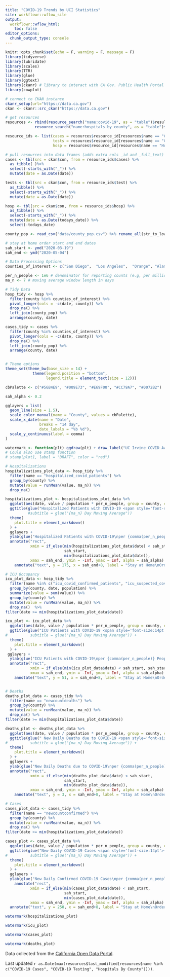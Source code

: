 ```yaml
---
title: "COVID-19 Trends by UCI Statistics"
site: workflowr::wflow_site
output:
  workflowr::wflow_html:
    toc: false
editor_options:
  chunk_output_type: console
---
```

<style type="text/css">
.main-container {
  max-width: 1200px;
  margin-left: auto;
  margin-right: auto;
}
</style>

```r
knitr::opts_chunk$set(echo = F, warning = F, message = F)
library(tidyverse)
library(lubridate)
library(scales)
library(TTR)
library(glue)
library(ggtext)
library(ckanr) # library to interact with CA Gov. Public Health Portal
library(cowplot)

# connect to CKAN instance
ckanr_setup(url="https://data.ca.gov")
ckan <- ckanr::src_ckan("https://data.ca.gov")

# get resources
resources <- rbind(resource_search("name:covid-19", as = "table")$results,
             resource_search("name:hospitals by county", as = "table")$results)

resource_ids <- list(cases = resources$resource_id[resources$name == "COVID-19 Cases"],
                     tests = resources$resource_id[resources$name == "COVID-19 Testing"],
                     hosp = resources$resource_id[resources$name == "Hospitals By County"])

# pull resources into data frames (adds extra cols _id and _full_text)
cases <- tbl(src = ckan$con, from = resource_ids$cases) %>%
  as_tibble( )%>%
  select(-starts_with("_")) %>% 
  mutate(date = as.Date(date))

tests <- tbl(src = ckan$con, from = resource_ids$test) %>%
  as_tibble() %>%
  select(-starts_with("_")) %>% 
  mutate(date = as.Date(date))

hosp <- tbl(src = ckan$con, from = resource_ids$hosp) %>%
  as_tibble() %>%
  select(-starts_with("_")) %>% 
  mutate(date = as.Date(todays_date)) %>% 
  select(-todays_date)

county_pop <- read_csv("data/county_pop.csv") %>% rename_all(str_to_lower)

# stay at home order start and end dates
sah_start <- ymd("2020-03-19")
sah_end <- ymd("2020-05-04")
```



```r
# Data Processing Options
counties_of_interest <- c("San Diego",  "Los Angeles",  "Orange", "Alameda", "Santa Clara")

per_n_people <- 1e6 # denominator for reporting counts (e.g, per million people)
ma_n <- 7 # moving average window length in days

# Tidy Data
hosp_tidy <- hosp %>%
  filter(county %in% counties_of_interest) %>% 
  pivot_longer(cols = -c(date, county)) %>% 
  drop_na() %>% 
  left_join(county_pop) %>% 
  arrange(county, date)

cases_tidy <- cases %>% 
  filter(county %in% counties_of_interest) %>% 
  pivot_longer(cols = -c(date, county)) %>% 
  drop_na() %>% 
  left_join(county_pop) %>% 
  arrange(county, date)


# Theme options
theme_set(theme_bw(base_size = 14) +
            theme(legend.position = "bottom",
                  legend.title = element_text(size = 12)))

cbPalette <- c("#56B4E9", "#009E73", "#E69F00", "#CC79A7", "#0072B2")

sah_alpha <- 0.2

gglayers = list(
  geom_line(size = 1.5),
  scale_color_manual(name = "County", values = cbPalette),
  scale_x_date(name = "Date",
               breaks = "14 day",
               date_labels = "%b %d"),
  scale_y_continuous(label = comma)
)

watermark <- function(plt) ggdraw(plt) + draw_label("UC Irvine COVID Awareness Group", color = "#0064A4", alpha=0.4, size = 15, angle = 0, x=0.25, y=0.85, hjust = 0, vjust = 0)
# Could also use stamp function
# stamp(plot1, label = "DRAFT", color = "red")
```

```r
# Hospitalizations
hospitalizations_plot_data <- hosp_tidy %>% 
  filter(name == "hospitalized_covid_patients") %>% 
  group_by(county) %>%
  mutate(value = runMean(value, ma_n)) %>% 
  drop_na()

hospitalizations_plot <- hospitalizations_plot_data %>% 
  ggplot(aes(date, value / population * per_n_people, group = county, color = county)) +
  ggtitle(glue("Hospitalized Patients with COVID-19 <span style='font-size:14pt'>({ma_n} Day Moving Average)</span>")) +
          #subtitle = glue("{ma_n} Day Moving Average")) 
  theme(
    plot.title = element_markdown()
  ) +
  gglayers +
  ylab(glue("Hospitalized Patients with COVID-19\nper {comma(per_n_people)} People")) +
  annotate("rect",
           xmin = if_else(min(hospitalizations_plot_data$date) < sah_start,
                          sah_start,
                          min(hospitalizations_plot_data$date)),
           xmax = sah_end, ymin = -Inf, ymax = Inf, alpha = sah_alpha) +
    annotate("text", y = 175, x = sah_end+8, label = "Stay at Home\nOrder Ended")

# ICU Occupancy
icu_plot_data <- hosp_tidy %>% 
  filter(name %in% c("icu_covid_confirmed_patients", "icu_suspected_covid_patients")) %>% 
  group_by(county, date, population) %>% 
  summarize(value = sum(value)) %>% 
  group_by(county) %>%
  mutate(value = runMean(value, ma_n)) %>%
  drop_na()  %>%
filter(date >= min(hospitalizations_plot_data$date)) 

icu_plot <- icu_plot_data %>% 
  ggplot(aes(date, value / population * per_n_people, group = county, color = county)) +
  ggtitle(glue("ICU Patients with COVID-19 <span style='font-size:14pt'>({ma_n} Day Moving Average)</span>")) +
#          subtitle = glue("{ma_n} Day Moving Average")) +
  theme(
    plot.title = element_markdown()
  ) +
 gglayers +
  ylab(glue("ICU Patients with COVID-19\nper {comma(per_n_people)} People")) +
  annotate("rect",
           xmin = if_else(min(icu_plot_data$date) < sah_start, sah_start, min(icu_plot_data$date)),
           xmax = sah_end, ymin = -Inf, ymax = Inf, alpha = sah_alpha) +
    annotate("text", y = 51, x = sah_end+8, label = "Stay at Home\nOrder Ended")


# Deaths
deaths_plot_data <- cases_tidy %>% 
  filter(name == "newcountdeaths") %>% 
  group_by(county) %>%
  mutate(value = runMean(value, ma_n)) %>% 
  drop_na() %>%
filter(date >= min(hospitalizations_plot_data$date))

deaths_plot <- deaths_plot_data %>% 
  ggplot(aes(date, value / population * per_n_people, group = county, color = county)) +
  ggtitle(glue(" New Daily Deaths due to COVID-19 <span style='font-size:14pt'>({ma_n} Day Moving Average)</span>")) +
#          subtitle = glue("{ma_n} Day Moving Average")) +
  theme(
    plot.title = element_markdown()
  ) +
  gglayers +
  ylab(glue("New Daily Deaths due to COVID-19\nper {comma(per_n_people)} People")) +
  annotate("rect",
           xmin = if_else(min(deaths_plot_data$date) < sah_start,
                          sah_start,
                          min(deaths_plot_data$date)),
           xmax = sah_end, ymin = -Inf, ymax = Inf, alpha = sah_alpha) +
    annotate("text", y = 3, x = sah_end+8, label = "Stay at Home\nOrder Ended")

# Cases
cases_plot_data <- cases_tidy %>% 
  filter(name == "newcountconfirmed") %>% 
  group_by(county) %>%
  mutate(value = runMean(value, ma_n)) %>% 
  drop_na() %>%
filter(date >= min(hospitalizations_plot_data$date))

cases_plot <- cases_plot_data %>% 
  ggplot(aes(date, value / population * per_n_people, group = county, color = county)) +
  ggtitle(glue("New Daily COVID-19 Cases <span style='font-size:14pt'>({ma_n} Day Moving Average)</span>")) +
#          subtitle = glue("{ma_n} Day Moving Average")) +
  theme(
    plot.title = element_markdown()
  ) +
  gglayers +
  ylab(glue("New Daily Confirmed COVID-19 Cases\nper {comma(per_n_people)} People")) +
    annotate("rect",
           xmin = if_else(min(cases_plot_data$date) < sah_start,
                          sah_start,
                          min(cases_plot_data$date)),
           xmax = sah_end, ymin = -Inf, ymax = Inf, alpha = sah_alpha) +
  annotate("text", y = 250, x = sah_end+8, label = "Stay at Home\nOrder Ended")
```


<div class = "row">
<div class = "col-md-6">
```r
watermark(hospitalizations_plot)
```
</div>
<div class = "col-md-6">
```r
watermark(icu_plot)
```
</div>
</div>
<div class = "row">
<div class = "col-md-6">
```r
watermark(cases_plot)
```
</div>
<div class = "col-md-6">
```r
watermark(deaths_plot)
```
</div>
</div>

Data collected from the [California Open Data Portal](https://data.ca.gov/group/covid-19).

Last updated `r as.Date(max(resources$last_modified[resources$name %in% c("COVID-19 Cases", "COVID-19 Testing", "Hospitals By County")]))`.
